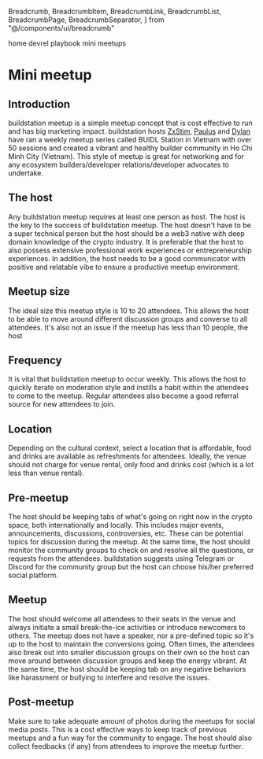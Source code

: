   Breadcrumb,
  BreadcrumbItem,
  BreadcrumbLink,
  BreadcrumbList,
  BreadcrumbPage,
  BreadcrumbSeparator,
} from "@/components/ui/breadcrumb"

<Breadcrumb>
  <BreadcrumbList>
    <BreadcrumbItem>
      <BreadcrumbLink href="/">home</BreadcrumbLink>
    </BreadcrumbItem>
    <BreadcrumbSeparator />
    <BreadcrumbItem>
      <BreadcrumbLink href="/devrel-playbook">devrel playbook</BreadcrumbLink>
    </BreadcrumbItem>
    <BreadcrumbSeparator />
    <BreadcrumbItem>
      <BreadcrumbPage>mini meetups</BreadcrumbPage>
    </BreadcrumbItem>
  </BreadcrumbList>
</Breadcrumb>

# Mini meetup

## Introduction
buildstation meetup is a simple meetup concept that is cost effective to run and has big marketing impact. buildstation hosts [ZxStim](https://twitter.com/zxstim), [Paulus](https://twitter.com/pauluspham0701) and [Dylan](https://twitter.com/0xdyln) have ran a weekly meetup series called BUIDL Station in Vietnam with over 50 sessions and created a vibrant and healthy builder community in Ho Chi Minh City (Vietnam). This style of meetup is great for networking and for any ecosystem builders/developer relations/developer advocates to undertake.

## The host
Any buildstation meetup requires at least one person as host. The host is the key to the success of buildstation meetup. The host doesn't have to be a super technical person but the host should be a web3 native with deep domain knowledge of the crypto industry. It is preferable that the host to also possess extensive professional work experiences or entrepreneurship experiences. In addition, the host needs to be a good communicator with positive and relatable vibe to ensure a productive meetup environment.

## Meetup size
The ideal size this meetup style is 10 to 20 attendees. This allows the host to be able to move around different discussion groups and converse to all attendees. It's also not an issue if the meetup has less than 10 people, the host

## Frequency
It is vital that buildstation meetup to occur weekly. This allows the host to quickly iterate on moderation style and instills a habit within the attendees to come to the meetup. Regular attendees also become a good referral source for new attendees to join.

## Location
Depending on the cultural context, select a location that is affordable, food and drinks are available as refreshments for attendees. Ideally, the venue should not charge for venue rental, only food and drinks cost (which is a lot less than venue rental).

## Pre-meetup
The host should be keeping tabs of what's going on right now in the crypto space, both internationally and locally. This includes major events, announcements, discussions, controversies, etc. These can be potential topics for discussion during the meetup. At the same time, the host should monitor the community groups to check on and resolve all the questions, or requests from the attendees. buildstation suggests using Telegram or Discord for the community group but the host can choose his/her preferred social platform.

## Meetup
The host should welcome all attendees to their seats in the venue and always initiate a small break-the-ice activities or introduce newcomers to others. The meetup does not have a speaker, nor a pre-defined topic so it's up to the host to maintain the conversions going. Often times, the attendees also break out into smaller discussion groups on their own so the host can move around between discussion groups and keep the energy vibrant. At the same time, the host should be keeping tab on any negative behaviors like harassment or bullying to interfere and resolve the issues.

## Post-meetup
Make sure to take adequate amount of photos during the meetups for social media posts. This is a cost effective ways to keep track of previous meetups and a fun way for the community to engage. The host should also collect feedbacks (if any) from attendees to improve the meetup further.